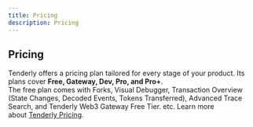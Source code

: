 ```yaml
---
title: Pricing
description: Pricing
---
```


## Pricing

Tenderly offers a pricing plan tailored for every stage of your product. Its plans cover **Free, Gateway, Dev, Pro, and Pro+**.  
The free plan comes with Forks, Visual Debugger, 
Transaction Overview (State Changes, Decoded Events, Tokens Transferred), 
Advanced Trace Search, and Tenderly Web3 Gateway Free Tier. etc. 
Learn more about [Tenderly Pricing](https://tenderly.co/pricing).